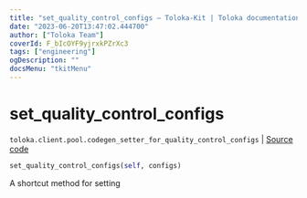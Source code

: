 ```yaml
---
title: "set_quality_control_configs — Toloka-Kit | Toloka documentation"
date: "2023-06-20T13:47:02.444700"
author: ["Toloka Team"]
coverId: F_bIcOYF9yjrxkPZrXc3
tags: ["engineering"]
ogDescription: ""
docsMenu: "tkitMenu"
---
```


# set_quality_control_configs

`toloka.client.pool.codegen_setter_for_quality_control_configs` | [Source code](https://github.com/Toloka/toloka-kit/blob/v1.2.0/src/client/pool/__init__.py#L0)

```python
set_quality_control_configs(self, configs)
```

A shortcut method for setting